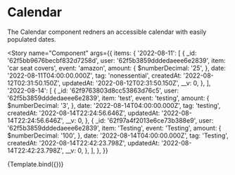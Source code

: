 

<Meta title="components/calendar/Calendar" component={Calendar} />

# Calendar

The Calendar component redners an accessible calendar with easily populated dates.


<Story
  name="Component"
  args={{
    items: {
      '2022-08-11': [
        {
          _id: '62f5bb9676becbf832d7258d',
          user: '62f5b3859dddedaeee6e2839',
          item: 'car seat covers',
          event: 'amazon',
          amount: {
            $numberDecimal: '25',
          },
          date: '2022-08-11T04:00:00.000Z',
          tag: 'nonessential',
          createdAt: '2022-08-12T02:31:50.150Z',
          updatedAt: '2022-08-12T02:31:50.150Z',
          __v: 0,
        },
      ],
      '2022-08-14': [
        {
          _id: '62f9763803d8cc53863d76c5',
          user: '62f5b3859dddedaeee6e2839',
          item: 'test',
          event: 'testing',
          amount: {
            $numberDecimal: '3',
          },
          date: '2022-08-14T04:00:00.000Z',
          tag: 'testing',
          createdAt: '2022-08-14T22:24:56.646Z',
          updatedAt: '2022-08-14T22:24:56.646Z',
          __v: 0,
        },
        {
          _id: '62f97a4f2013e6ce73b388e9',
          user: '62f5b3859dddedaeee6e2839',
          item: 'Testing',
          event: 'Testing',
          amount: {
            $numberDecimal: '100',
          },
          date: '2022-08-14T04:00:00.000Z',
          tag: 'Testing',
          createdAt: '2022-08-14T22:42:23.798Z',
          updatedAt: '2022-08-14T22:42:23.798Z',
          __v: 0,
        },
      ],
    },
  }}
>
  {Template.bind({})}
</Story>
